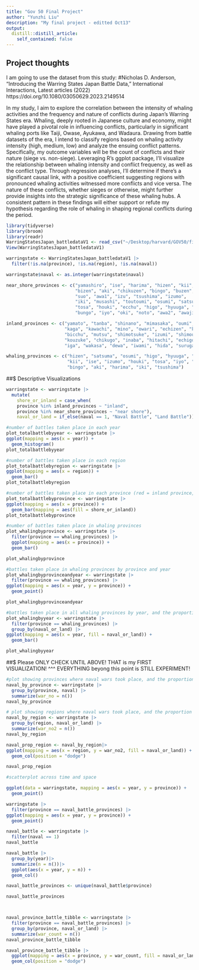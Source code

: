 ```yaml
---
title: "Gov 50 Final Project"
author: "Yunzhi Liu"
description: "My final project - editted Oct13"
output:
  distill::distill_article:
    self_contained: false
---
```




## Project thoughts

I am going to use the dataset from this study:
#Nicholas D. Anderson, “Introducing the Warring States Japan Battle Data,” International Interactions, Latest articles (2022) https://doi.org/10.1080/03050629.2023.2149514

In my study, I aim to explore the correlation between the intensity of whaling activities and the frequency and nature of conflicts during Japan's Warring States era. 
Whaling, deeply rooted in Japanese culture and economy, might have played a pivotal role in influencing conflicts, particularly in significant whaling ports like Taiji, Owase, Ayukawa, and Wadaura. Drawing from battle datasets of the era, I intend to classify regions based on whaling activity intensity (high, medium, low) and analyze the ensuing conflict patterns. Specifically, my outcome variables will be the count of conflicts and their nature (siege vs. non-siege). 
Leveraging R's ggplot package, I'll visualize the relationship between whaling intensity and conflict frequency, as well as the conflict type. 
Through regression analyses, I'll determine if there's a significant causal link, with a positive coefficient suggesting regions with pronounced whaling activities witnessed more conflicts and vice versa. The nature of these conflicts, whether sieges or otherwise, might further provide insights into the strategic significance of these whaling hubs. 
A consistent pattern in these findings will either support or refute my hypothesis regarding the role of whaling in shaping regional conflicts during the period.

```r
library(tidyverse)
library(broom)
library(readr)
WarringStatesJapan_battledataV1 <- read_csv("~/Desktop/harvard/GOV50/final project potential dataset/WSJBData/WarringStatesJapan_battledataV1.csv")
View(WarringStatesJapan_battledataV1)
```


```r
warringstate <- WarringStatesJapan_battledataV1 |>
  filter(!is.na(province), !is.na(region), !is.na(naval))

warringstate$naval <- as.integer(warringstate$naval)

near_shore_provinces <- c("yamashiro", "ise", "harima", "hizen", "kii", "settsu", 
                          "bizen", "aki", "chikuzen", "bingo", "buzen", "nagato", 
                          "suo", "awa1", "izu", "tsushima", "izumo", 
                          "iki", "musashi", "toutoumi", "osumi", "satsuma", "sagami", 
                          "tosa", "houki", "ecchu", "higo", "hyuuga", "sanuki", 
                          "bungo", "iyo", "oki", "noto", "awa2", "awaji", "sado")

inland_provinces <- c("yamato", "tanba", "shinano", "mimasaka", "oumi", "tajima", 
                      "kaga", "kawachi", "mino", "owari", "echizen", "kai", "tango", 
                      "bicchu", "mutsu", "shimotsuke", "izumi", "shimousa", "kazusa", 
                      "kouzuke", "chikugo", "inaba", "hitachi", "echigo", "mikawa", 
                      "iga", "wakasa", "dewa", "iwami", "hida", "suruga")

whaling_provinces <- c("hizen", "satsuma", "osumi", "higo", "hyuuga", "bungo", 
                       "kii", "ise", "izumo", "houki", "tosa", "iyo", "bizen", 
                       "bingo", "aki", "harima", "iki", "tsushima")

```

##$ Descriptive Visualizations
```r
warringstate <- warringstate |>
  mutate(
    shore_or_inland = case_when(
    province %in% inland_provinces ~ "inland",
    province %in% near_shore_provinces ~ "near shore"),
    naval_or_land = if_else(naval == 1, "Naval Battle", "Land Battle"))

#number of battles taken place in each year
plot_totalbattlebyyear <- warringstate |>
ggplot(mapping = aes(x = year)) + 
  geom_histogram()
plot_totalbattlebyyear

#number of battles taken place in each region
plot_totalbattlebyregion <- warringstate |>
ggplot(mapping = aes(x = region)) + 
  geom_bar()
plot_totalbattlebyregion

#number of battles taken place in each province (red = inland province, blue = near shore province)
plot_totalbattlebyprovince <- warringstate |>
ggplot(mapping = aes(x = province)) + 
  geom_bar(mapping = aes(fill = shore_or_inland))
plot_totalbattlebyprovince

#number of battles taken place in whaling provinces
plot_whalingbyprovince <- warringstate |>
  filter(province == whaling_provinces) |>
  ggplot(mapping = aes(x = province)) + 
  geom_bar()

plot_whalingbyprovince
```


```r
#battles taken place in whaling provinces by province and year
plot_whalingbyprovinceandyear <- warringstate |>
  filter(province == whaling_provinces) |>
ggplot(mapping = aes(x = year, y = province)) +
  geom_point()

plot_whalingbyprovinceandyear

#battles taken place in all whaling provinces by year, and the proportion of naval battles
plot_whalingbyyear <- warringstate |>
  filter(province == whaling_provinces) |>
  group_by(naval_or_land) |>
ggplot(mapping = aes(x = year, fill = naval_or_land)) +
  geom_bar()

plot_whalingbyyear
```

##$ Please ONLY CHECK UNTIL ABOVE! THAT is my FIRST VISUALIZATION! ^^^
EVERYTHING beyong this point is STILL EXPERIMENT!




```r
#plot showing provinces where naval wars took place, and the proportion of naval wars among all battles in these places
naval_by_province <- warringstate |>
  group_by(province, naval) |>
  summarize(war_no = n())
naval_by_province
```


```r
# plot showing regions where naval wars took place, and the proportion of naval wars among all battles in these places
naval_by_region <- warringstate |>
  group_by(region, naval_or_land) |>
  summarize(war_no2 = n())
naval_by_region

naval_prop_region <- naval_by_region|>
ggplot(mapping = aes(x = region, y = war_no2, fill = naval_or_land)) +
  geom_col(position = "dodge")

naval_prop_region
```
```r
#scatterplot across time and space

ggplot(data = warringstate, mapping = aes(x = year, y = province)) +
  geom_point()

warringstate |>
  filter(province == naval_battle_provinces) |>
ggplot(mapping = aes(x = year, y = province)) +
  geom_point()
```

```r
naval_battle <- warringstate |>
  filter(naval == 1)
naval_battle

naval_battle |>
  group_by(year)|>
  summarize(n = n())|>
  ggplot(aes(x = year, y = n)) +
  geom_col()
```


```r
naval_battle_provinces <- unique(naval_battle$province)

naval_battle_provinces



naval_province_battle_tibble <- warringstate |>
  filter(province == naval_battle_provinces) |>
  group_by(province, naval_or_land) |>
  summarize(war_count = n())
naval_province_battle_tibble

naval_province_battle_tibble |>
  ggplot(mapping = aes(x = province, y = war_count, fill = naval_or_land)) +
  geom_col(position = "dodge")
```



